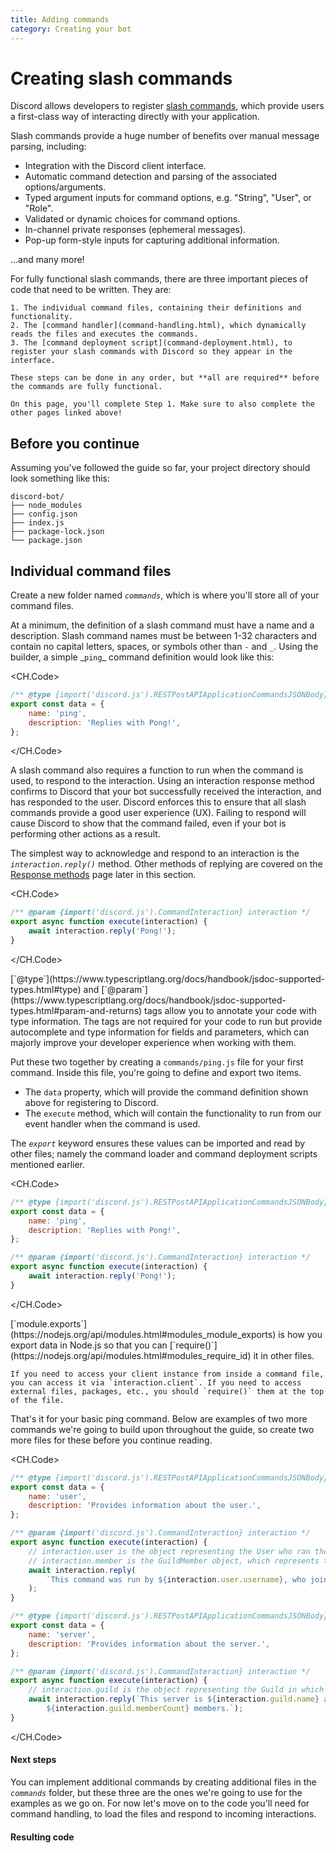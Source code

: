 ```yaml
---
title: Adding commands
category: Creating your bot
---
```


# Creating slash commands

Discord allows developers to register [slash commands](https://discord.com/developers/docs/interactions/application-commands), which provide users a first-class way of interacting directly with your application.

Slash commands provide a huge number of benefits over manual message parsing, including:

- Integration with the Discord client interface.
- Automatic command detection and parsing of the associated options/arguments.
- Typed argument inputs for command options, e.g. "String", "User", or "Role".
- Validated or dynamic choices for command options.
- In-channel private responses (ephemeral messages).
- Pop-up form-style inputs for capturing additional information.

...and many more!

<Alert title="Read first!" type="info">
	For fully functional slash commands, there are three important pieces of code that need to be written. They are:

    1. The individual command files, containing their definitions and functionality.
    2. The [command handler](command-handling.html), which dynamically reads the files and executes the commands.
    3. The [command deployment script](command-deployment.html), to register your slash commands with Discord so they appear in the interface.

    These steps can be done in any order, but **all are required** before the commands are fully functional.

    On this page, you'll complete Step 1. Make sure to also complete the other pages linked above!

</Alert>

## Before you continue

Assuming you've followed the guide so far, your project directory should look something like this:

```:no-line-numbers
discord-bot/
├── node_modules
├── config.json
├── index.js
├── package-lock.json
└── package.json
```

## Individual command files

Create a new folder named _`commands`_, which is where you'll store all of your command files.

At a minimum, the definition of a slash command must have a name and a description. Slash command names must be between 1-32 characters and contain no capital letters, spaces, or symbols other than _`-`_ and _`_`_. Using the builder, a simple _`ping`\_ command definition would look like this:

<CH.Code>

```js
/** @type {import('discord.js').RESTPostAPIApplicationCommandsJSONBody} */
export const data = {
	name: 'ping',
	description: 'Replies with Pong!',
};
```

</CH.Code>

A slash command also requires a function to run when the command is used, to respond to the interaction. Using an interaction response method confirms to Discord that your bot successfully received the interaction, and has responded to the user. Discord enforces this to ensure that all slash commands provide a good user experience (UX). Failing to respond will cause Discord to show that the command failed, even if your bot is performing other actions as a result.

The simplest way to acknowledge and respond to an interaction is the _`interaction.reply()`_ method. Other methods of replying are covered on the [Response methods](../slash-commands/response-methods) page later in this section.

<CH.Code>

```js
/** @param {import('discord.js').CommandInteraction} interaction */
export async function execute(interaction) {
	await interaction.reply('Pong!');
}
```

</CH.Code>

<Alert title="@type and @param tags" type="info">
	[`@type`](https://www.typescriptlang.org/docs/handbook/jsdoc-supported-types.html#type) and
	[`@param`](https://www.typescriptlang.org/docs/handbook/jsdoc-supported-types.html#param-and-returns) tags allow you
	to annotate your code with type information. The tags are not required for your
	code to run but provide autocomplete and type information for fields and parameters, which can majorly improve your developer experience when working with them.
</Alert>

Put these two together by creating a `commands/ping.js` file for your first command. Inside this file, you're going to define and export two items.

- The `data` property, which will provide the command definition shown above for registering to Discord.
- The `execute` method, which will contain the functionality to run from our event handler when the command is used.

The _`export`_ keyword ensures these values can be imported and read by other files; namely the command loader and command deployment scripts mentioned earlier.

<CH.Code>

```js commands/ping.js
/** @type {import('discord.js').RESTPostAPIApplicationCommandsJSONBody} */
export const data = {
	name: 'ping',
	description: 'Replies with Pong!',
};

/** @param {import('discord.js').CommandInteraction} interaction */
export async function execute(interaction) {
	await interaction.reply('Pong!');
}
```

</CH.Code>

<Alert title="Tip" type="success">
	[`module.exports`](https://nodejs.org/api/modules.html#modules_module_exports) is how you export data in Node.js so that you can [`require()`](https://nodejs.org/api/modules.html#modules_require_id) it in other files.

    If you need to access your client instance from inside a command file, you can access it via `interaction.client`. If you need to access external files, packages, etc., you should `require()` them at the top of the file.

</Alert>

That's it for your basic ping command. Below are examples of two more commands we're going to build upon throughout the guide, so create two more files for these before you continue reading.

<CH.Code>

```js commands/user.js
/** @type {import('discord.js').RESTPostAPIApplicationCommandsJSONBody} */
export const data = {
	name: 'user',
	description: 'Provides information about the user.',
};

/** @param {import('discord.js').CommandInteraction} interaction */
export async function execute(interaction) {
	// interaction.user is the object representing the User who ran the command
	// interaction.member is the GuildMember object, which represents the user in the specific guild
	await interaction.reply(
		`This command was run by ${interaction.user.username}, who joined on ${interaction.member.joinedAt}.`,
	);
}
```

```js commands/server.js
/** @type {import('discord.js').RESTPostAPIApplicationCommandsJSONBody} */
export const data = {
	name: 'server',
	description: 'Provides information about the server.',
};

/** @param {import('discord.js').CommandInteraction} interaction */
export async function execute(interaction) {
	// interaction.guild is the object representing the Guild in which the command was run
	await interaction.reply(`This server is ${interaction.guild.name} and has 
		${interaction.guild.memberCount} members.`);
}
```

</CH.Code>

#### Next steps

You can implement additional commands by creating additional files in the _`commands`_ folder, but these three are the ones we're going to use for the examples as we go on. For now let's move on to the code you'll need for command handling, to load the files and respond to incoming interactions.

#### Resulting code

<ResultingCode />
